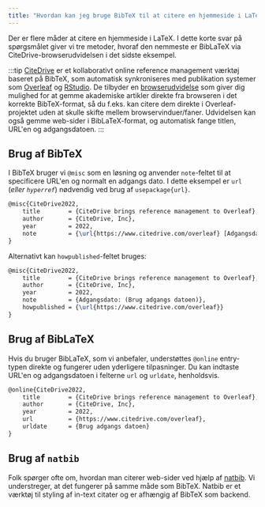 ```yaml
---
title: "Hvordan kan jeg bruge BibTeX til at citere en hjemmeside i LaTeX?"
---
```



Der er flere måder at citere en hjemmeside i LaTeX. I dette korte svar på spørgsmålet giver vi tre metoder, hvoraf den nemmeste er BibLaTeX via CiteDrive-browserudvidelsen i det sidste eksempel.

<CiteDrive />

:::tip
[CiteDrive](https://www.citedrive.com/) er et kollaborativt online reference management værktøj baseret på BibTeX, som automatisk synkroniseres med publikation systemer som [Overleaf](https://www.overleaf.com/blog/citedrive-easy-reference-management-for-overleaf) og [RStudio](https://citedrive.medium.com/bibliography-management-in-r-markdown-with-citedrive-and-rstudio-2585699dd619). De tilbyder en [browserudvidelse](https://citedrive.medium.com/the-citedrive-companion-for-overleaf-and-rstudio-d8022adb9370) som giver dig mulighed for at gemme akademiske artikler direkte fra browseren i det korrekte BibTeX-format, så du f.eks. kan citere dem direkte i Overleaf-projektet uden at skulle skifte mellem browservinduer/faner. Udvidelsen kan også gemme web-sider i BibLaTeX-format, og automatisk fange titlen, URL'en og adgangsdatoen.
:::

## Brug af BibTeX

I BibTeX bruger vi `@misc` som en løsning og anvender `note`-feltet til at specificere URL'en og normalt en adgangs dato. I dette eksempel er `url` (*eller `hyperref`*) nødvendig ved brug af `usepackage{url}`.

```latex
@misc{CiteDrive2022,
	title        = {CiteDrive brings reference management to Overleaf},
	author       = {CiteDrive, Inc},
	year         = 2022,
	note         = {\url{https://www.citedrive.com/overleaf} [Adgangsdato: (Brug adgangs datoen)]}
}
```

Alternativt kan `howpublished`-feltet bruges:

```latex
@misc{CiteDrive2022,
	title        = {CiteDrive brings reference management to Overleaf},
	author       = {CiteDrive, Inc},
	year         = 2022,
	note         = {Adgangsdato: (Brug adgangs datoen)},
	howpublished = {\url{https://www.citedrive.com/overleaf}}
}
```

## Brug af BibLaTeX

Hvis du bruger BibLaTeX, som vi anbefaler, understøttes `@online` entry-typen direkte og fungerer uden yderligere tilpasninger. Du kan indtaste URL'en og adgangsdatoen i felterne `url` og `urldate`, henholdsvis.

```latex
@online{CiteDrive2022,
	title        = {CiteDrive brings reference management to Overleaf},
	author       = {CiteDrive, Inc},
	year         = 2022,
	url          = {https://www.citedrive.com/overleaf},
	urldate      = {Brug adgangs datoen}
}
```

## Brug af `natbib`

Folk spørger ofte om, hvordan man citerer web-sider ved hjælp af [natbib](/natbib). Vi understreger, at det fungerer på samme måde som BibTeX. Natbib er et værktøj til styling af in-text citater og er afhængig af BibTeX som backend.
